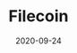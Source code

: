---
title: Filecoin
status: publish
date: 2020-09-24
slug: Filecoin is a decentralized data storage marketplace built on top of IPFS || Data Storage partner (USA)
website: https://docs.ipfs.io/concepts/case-study-iotex/
twitter:
logo:
featured_img: https://wp.gcap1.iotex.io/wp-content/uploads/2020/10/filecoin.jpg
telegram:
---